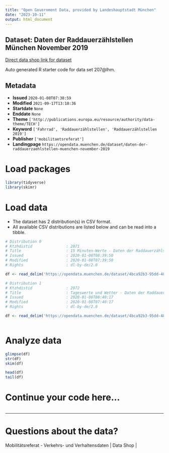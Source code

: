 ```yaml
---
title: "Open Government Data, provided by Landeshauptstadt München"
date: "2023-10-11"
output: html_document
---
```


## Dataset: Daten der Raddauerzählstellen München November 2019

[Direct data shop link for dataset](https://opendata.muenchen.de/dataset/daten-der-raddauerzaehlstellen-muenchen-november-2019)

Auto generated R starter code for data set 207@lhm.

## Metadata

- **Issued** `2020-01-08T07:38:59`
- **Modified** `2021-09-17T13:10:36`
- **Startdate** `None`
- **Enddate** `None`
- **Theme** `['http://publications.europa.eu/resource/authority/data-theme/TECH']`
- **Keyword** `['Fahrrad', 'Raddauerzählstellen', 'Raddauerzählstellen 2019']`
- **Publisher** `['mobilitaetsreferat']`
- **Landingpage** `https://opendata.muenchen.de/dataset/daten-der-raddauerzaehlstellen-muenchen-november-2019`


# Load packages

```r

library(tidyverse)
library(skimr)

```

# Load data

-   The dataset has 2 distribution(s) in CSV format.
-   All available CSV distributions are listed below and can be read into a tibble.

```r

# Distribution 0
# Ktzhdistid               : 2071
# Title                    : 15 Minuten-Werte - Daten der Raddauerzählstellen München November 2019
# Issued                   : 2020-01-08T08:39:50
# Modified                 : 2020-01-08T07:39:50
# Rights                   : dl-by-de/2.0

df <- read_delim('https://opendata.muenchen.de/dataset/4bca92b3-95dd-4822-a171-468a2bc0dfbd/resource/deec23c1-7121-4042-b2e3-67577e97c776/download/rad20191115min.csv')

# Distribution 1
# Ktzhdistid               : 2072
# Title                    : Tageswerte und Wetter - Daten der Raddauerzählstellen München November 2019
# Issued                   : 2020-01-08T08:40:17
# Modified                 : 2020-01-08T07:40:17
# Rights                   : dl-by-de/2.0

df <- read_delim('https://opendata.muenchen.de/dataset/4bca92b3-95dd-4822-a171-468a2bc0dfbd/resource/d8917e9c-dc75-41e7-98c4-91b9514a46f5/download/rad201911tage.csv')



```

# Analyze data

```r

glimpse(df)
str(df)
skim(df)

head(df)
tail(df)

```

# Continue your code here...

```r

```

------------------------------------------------------------------------

# Questions about the data?

Mobilitätsreferat - Verkehrs- und Verhaltensdaten | Data Shop | 
